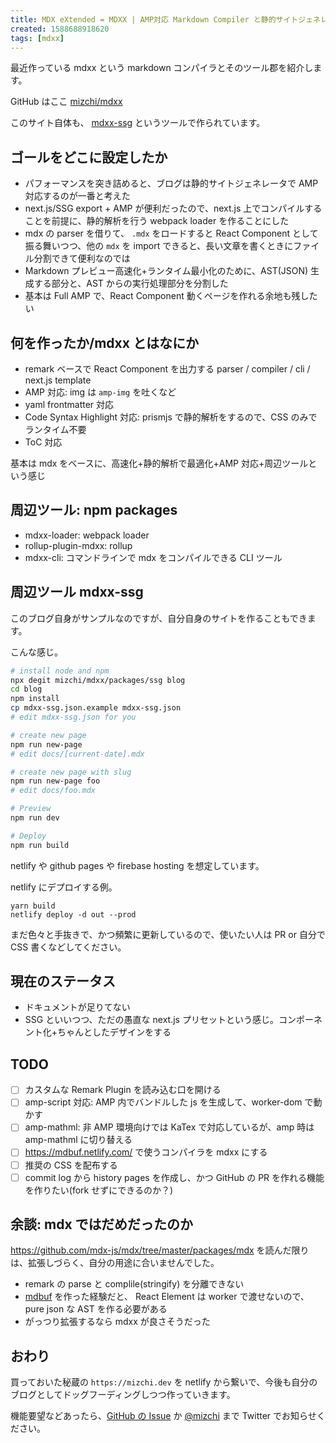 ```yaml
---
title: MDX eXtended = MDXX | AMP対応 Markdown Compiler と静的サイトジェネレーター
created: 1588688918620
tags: [mdxx]
---
```


最近作っている mdxx という markdown コンパイラとそのツール郡を紹介します。

GitHub はここ [mizchi/mdxx](https://github.com/mizchi/mdxx)

このサイト自体も、 [mdxx-ssg](https://github.com/mizchi/mdxx/tree/master/packages/ssg) というツールで作られています。

## ゴールをどこに設定したか

- パフォーマンスを突き詰めると、ブログは静的サイトジェネレータで AMP 対応するのが一番と考えた
- next.js/SSG export + AMP が便利だったので、next.js 上でコンパイルすることを前提に、静的解析を行う webpack loader を作ることにした
- mdx の parser を借りて、 `.mdx` をロードすると React Component として振る舞いつつ、他の `mdx` を import できると、長い文章を書くときにファイル分割できて便利なのでは
- Markdown プレビュー高速化+ランタイム最小化のために、AST(JSON) 生成する部分と、AST からの実行処理部分を分割した
- 基本は Full AMP で、React Component 動くページを作れる余地も残したい

## 何を作ったか/mdxx とはなにか

- remark ベースで React Component を出力する parser / compiler / cli / next.js template
- AMP 対応: img は `amp-img` を吐くなど
- yaml frontmatter 対応
- Code Syntax Highlight 対応: prismjs で静的解析をするので、CSS のみでランタイム不要
- ToC 対応

基本は mdx をベースに、高速化+静的解析で最適化+AMP 対応+周辺ツールという感じ

## 周辺ツール: npm packages

- mdxx-loader: webpack loader
- rollup-plugin-mdxx: rollup
- mdxx-cli: コマンドラインで mdx をコンパイルできる CLI ツール

## 周辺ツール mdxx-ssg

このブログ自身がサンプルなのですが、自分自身のサイトを作ることもできます。

こんな感じ。

```bash
# install node and npm
npx degit mizchi/mdxx/packages/ssg blog
cd blog
npm install
cp mdxx-ssg.json.example mdxx-ssg.json
# edit mdxx-ssg.json for you

# create new page
npm run new-page
# edit docs/[current-date].mdx

# create new page with slug
npm run new-page foo
# edit docs/foo.mdx

# Preview
npm run dev

# Deploy
npm run build
```

netlify や github pages や firebase hosting を想定しています。

netlify にデプロイする例。

```
yarn build
netlify deploy -d out --prod
```

まだ色々と手抜きで、かつ頻繁に更新しているので、使いたい人は PR or 自分で CSS 書くなどしてください。

## 現在のステータス

- ドキュメントが足りてない
- SSG といいつつ、ただの愚直な next.js プリセットという感じ。コンポーネント化+ちゃんとしたデザインをする

## TODO

- [ ] カスタムな Remark Plugin を読み込む口を開ける
- [ ] amp-script 対応: AMP 内でバンドルした js を生成して、worker-dom で動かす
- [ ] amp-mathml: 非 AMP 環境向けでは KaTex で対応しているが、amp 時は amp-mathml に切り替える
- [ ] https://mdbuf.netlify.com/ で使うコンパイラを mdxx にする
- [ ] 推奨の CSS を配布する
- [ ] commit log から history pages を作成し、かつ GitHub の PR を作れる機能を作りたい(fork せずにできるのか？)

## 余談: mdx ではだめだったのか

https://github.com/mdx-js/mdx/tree/master/packages/mdx を読んだ限りは、拡張しづらく、自分の用途に合いませんでした。

- remark の parse と complile(stringify) を分離できない
- [mdbuf](https://mdbuf.netlify.com/) を作った経験だと、 React Element は worker で渡せないので、pure json な AST を作る必要がある
- がっつり拡張するなら mdxx が良さそうだった

## おわり

買っておいた秘蔵の `https://mizchi.dev` を netlify から繋いで、今後も自分のブログとしてドッグフーディングしつつ作っていきます。

機能要望などあったら、[GitHub の Issue](https://github.com/mizchi/mdxx/issues) か [@mizchi](https://twitter.com/mizchi) まで Twitter でお知らせください。
